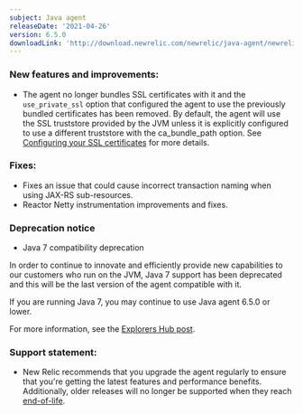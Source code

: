 ```yaml
---
subject: Java agent
releaseDate: '2021-04-26'
version: 6.5.0
downloadLink: 'http://download.newrelic.com/newrelic/java-agent/newrelic-agent/6.5.0/'
---
```


### New features and improvements:

* The agent no longer bundles SSL certificates with it and the `use_private_ssl` option that configured the agent to use
  the previously bundled certificates has been removed. By default, the agent will use the SSL truststore provided by
  the JVM unless it is explicitly configured to use a different truststore with the ca_bundle_path option. See
  [Configuring your SSL certificates](https://docs.newrelic.com/docs/agents/java-agent/configuration/configuring-your-ssl-certificates/)
  for more details.

### Fixes:

* Fixes an issue that could cause incorrect transaction naming when using JAX-RS sub-resources.
* Reactor Netty instrumentation improvements and fixes.

### Deprecation notice

* Java 7 compatibility deprecation

In order to continue to innovate and efficiently provide new capabilities to our customers who run on the JVM, Java 7
support has been deprecated and this will be the last version of the agent compatible with it.

If you are running Java 7, you may continue to use Java agent 6.5.0 or lower.

For more information, see the [Explorers Hub post](https://discuss.newrelic.com/t/important-upcoming-changes-to-capabilities-across-synthetics-apm-java-php-infrastructure-mobile-agents-health-maps-statsd-and-legacy-dashboards/147982).

### Support statement:

* New Relic recommends that you upgrade the agent regularly to ensure that you're getting the latest features and
  performance benefits. Additionally, older releases will no longer be supported when they reach
  [end-of-life](https://docs.newrelic.com/docs/using-new-relic/cross-product-functions/install-configure/notification-changes-new-relic-saas-features-distributed-software/).
